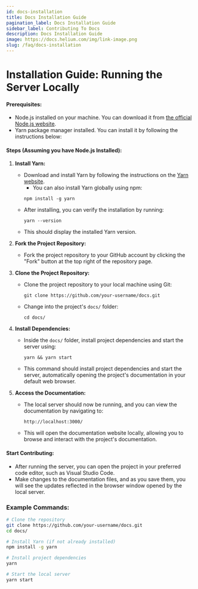 ```yaml
---
id: docs-installation
title: Docs Installation Guide
pagination_label: Docs Installation Guide
sidebar_label: Contributing To Docs
description: Docs Installation Guide
image: https://docs.helium.com/img/link-image.png
slug: /faq/docs-installation
---
```


# Installation Guide: Running the Server Locally

#### Prerequisites:

- Node.js installed on your machine. You can download it from
  [the official Node.js website](https://nodejs.org/).
- Yarn package manager installed. You can install it by following the instructions below:

#### Steps (Assuming you have Node.js Installed):

1. **Install Yarn:**

   - Download and install Yarn by following the instructions on the
     [Yarn website](https://classic.yarnpkg.com/lang/en/docs/install/).
     - You can also install Yarn globally using npm:
     ```
     npm install -g yarn
     ```
   - After installing, you can verify the installation by running:
     ```
     yarn --version
     ```
   - This should display the installed Yarn version.

2. **Fork the Project Repository:**

   - Fork the project repository to your GitHub account by clicking the "Fork" button at the top
     right of the repository page.

3. **Clone the Project Repository:**

   - Clone the project repository to your local machine using Git:
     ```
     git clone https://github.com/your-username/docs.git
     ```
   - Change into the project's `docs/` folder:
     ```
     cd docs/
     ```

4. **Install Dependencies:**

   - Inside the `docs/` folder, install project dependencies and start the server using:
     ```
     yarn && yarn start
     ```
   - This command should install project dependencies and start the server, automatically opening
     the project's documentation in your default web browser.

5. **Access the Documentation:**
   - The local server should now be running, and you can view the documentation by navigating to:
     ```
     http://localhost:3000/
     ```
   - This will open the documentation website locally, allowing you to browse and interact with the
     project's documentation.

#### Start Contributing:

- After running the server, you can open the project in your preferred code editor, such as Visual
  Studio Code.
- Make changes to the documentation files, and as you save them, you will see the updates reflected
  in the browser window opened by the local server.

### Example Commands:

```bash
# Clone the repository
git clone https://github.com/your-username/docs.git
cd docs/

# Install Yarn (if not already installed)
npm install -g yarn

# Install project dependencies
yarn

# Start the local server
yarn start
```
